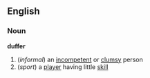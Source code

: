 ==English==
===Noun===
'''duffer'''
#(''informal'') an [[incompetent]] or [[clumsy]] person
#(''sport'') a [[player]] having little [[skill]]